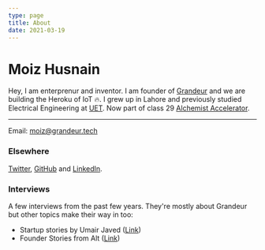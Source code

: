 ```yaml
---
type: page
title: About
date: 2021-03-19
---
```


# Moiz Husnain

Hey, I am enterprenur and inventor. I am founder of [Grandeur](https://grandeur.dev) and we are building the Heroku of IoT 🔥. I grew up in Lahore and previously studied Electrical Engineering at [UET](https://uet.edu.pk/). Now part of class 29 [Alchemist Accelerator](https://www.alchemistaccelerator.com/).

---

Email: [moiz@grandeur.tech](mailto://moiz@grandeur.tech)

### Elsewhere
[Twitter](https://twitter.com/moizhusnain), [GitHub](https://github.com/moizhusnain) and [LinkedIn](https://www.linkedin.com/in/moizhusnain/).

### Interviews
A few interviews from the past few years. They're mostly about Grandeur but other topics make their way in too:

- Startup stories by Umair Javed ([Link](https://www.youtube.com/watch?v=Bg0qTHVAUcY))
- Founder Stories from Alt ([Link](https://altvault.substack.com/p/founder-story-grandeur))